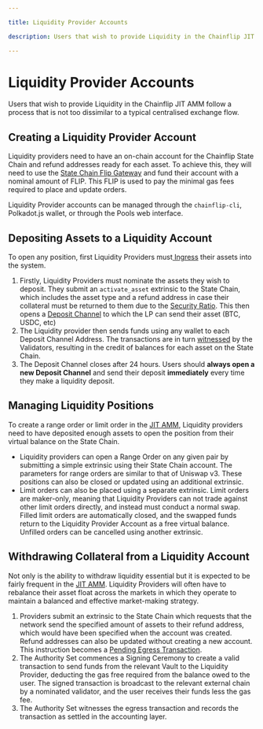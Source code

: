 ```yaml
---

title: Liquidity Provider Accounts

description: Users that wish to provide Liquidity in the Chainflip JIT AMM follow a process that is not too dissimilar to a typical centralised exchange flow.

---
```


# Liquidity Provider Accounts

Users that wish to provide Liquidity in the Chainflip JIT AMM follow a process that is not too dissimilar to a typical centralised exchange flow.

## Creating a Liquidity Provider Account

Liquidity providers need to have an on-chain account for the Chainflip State Chain and refund addresses ready for each asset. To achieve this, they will need to use the [State Chain Flip Gateway](../validator-network/state-chain-flip-gateway.mdx) and fund their account with a nominal amount of FLIP. This FLIP is used to pay the minimal gas fees required to place and update orders.

Liquidity Provider accounts can be managed through the `chainflip-cli`, Polkadot.js wallet, or through the Pools web interface.

## Depositing Assets to a Liquidity Account

To open any position, first Liquidity Providers must[ Ingress](../validator-network/ingress-witnessing-deposits.md) their assets into the system.

1. Firstly, Liquidity Providers must nominate the assets they wish to deposit. They submit an `activate_asset` extrinsic to the State Chain, which includes the asset type and a refund address in case their collateral must be returned to them due to the [Security Ratio](../components/governance-and-security.md#security-ratio). This then opens a [Deposit Channel](deposit-channels-and-brokers.md#desposit-channels) to which the LP can send their asset (BTC, USDC, etc)
2. The Liquidity provider then sends funds using any wallet to each Deposit Channel Address. The transactions are in turn [witnessed](../validator-network/ingress-witnessing-deposits.md#witnessing) by the Validators, resulting in the credit of balances for each asset on the State Chain.
3. The Deposit Channel closes after 24 hours. Users should **always open a new Deposit Channel** and send their deposit **immediately** every time they make a liquidity deposit.

## Managing Liquidity Positions

To create a range order or limit order in the [JIT AMM](just-in-time-amm-protocol.md), Liquidity providers need to have deposited enough assets to open the position from their virtual balance on the State Chain.

- Liquidity providers can open a Range Order on any given pair by submitting a simple extrinsic using their State Chain account. The parameters for range orders are similar to that of Uniswap v3. These positions can also be closed or updated using an additional extrinsic.
- Limit orders can also be placed using a separate extrinsic. Limit orders are maker-only, meaning that Liquidity Providers can not trade against other limit orders directly, and instead must conduct a normal swap. Filled limit orders are automatically closed, and the swapped funds return to the Liquidity Provider Account as a free virtual balance. Unfilled orders can be cancelled using another extrinsic.

## Withdrawing Collateral from a Liquidity Account

Not only is the ability to withdraw liquidity essential but it is expected to be fairly frequent in the [JIT AMM](just-in-time-amm-protocol.md). Liquidity Providers will often have to rebalance their asset float across the markets in which they operate to maintain a balanced and effective market-making strategy.

1. Providers submit an extrinsic to the State Chain which requests that the network send the specified amount of assets to their refund address, which would have been specified when the account was created. Refund addresses can also be updated without creating a new account. This instruction becomes a [Pending Egress Transaction](../validator-network/egress-broadcasting-funds.md).
2. The Authority Set commences a Signing Ceremony to create a valid transaction to send funds from the relevant Vault to the Liquidity Provider, deducting the gas free required from the balance owed to the user. The signed transaction is broadcast to the relevant external chain by a nominated validator, and the user receives their funds less the gas fee.
3. The Authority Set witnesses the egress transaction and records the transaction as settled in the accounting layer.
